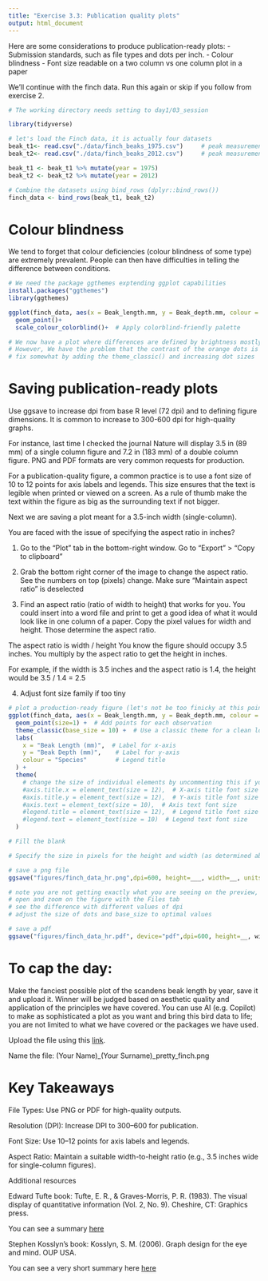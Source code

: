 ```yaml
---
title: "Exercise 3.3: Publication quality plots"
output: html_document
---
```


Here are some considerations to produce publication-ready plots: 
- Submission standards, such as file types and dots per inch.
- Colour blindness
- Font size readable on a two column vs one column plot in a paper

We'll continue with the finch data. Run this again or skip if you follow from exercise 2.

```r
# The working directory needs setting to day1/03_session 

library(tidyverse) 

# let's load the Finch data, it is actually four datasets
beak_t1<- read.csv("./data/finch_beaks_1975.csv")     # peak measurements in1 1975 for scandens / fortis
beak_t2<- read.csv("./data/finch_beaks_2012.csv")     # peak measurements in1 2012 for scandens / fortis

beak_t1 <- beak_t1 %>% mutate(year = 1975)
beak_t2 <- beak_t2 %>% mutate(year = 2012)

# Combine the datasets using bind_rows (dplyr::bind_rows())
finch_data <- bind_rows(beak_t1, beak_t2)

```

# Colour blindness

We tend to forget that colour deficiencies (colour blindness of some type) are extremely prevalent. People can then have difficulties in telling the difference between conditions.

```r
# We need the package ggthemes exptending ggplot capabilities
install.packages("ggthemes")
library(ggthemes)

ggplot(finch_data, aes(x = Beak_length.mm, y = Beak_depth.mm, colour = species)) + 
  geom_point()+
  scale_colour_colorblind()+  # Apply colorblind-friendly palette

# We now have a plot where differences are defined by brightness mostly, and color
# However, We have the problem that the contrast of the orange dots is not very good
# fix somewhat by adding the theme_classic() and increasing dot sizes

```

# Saving publication-ready plots

Use ggsave to increase dpi from base R level (72 dpi) and to defining figure dimensions. It is common to increase to 300-600 dpi for high-quality graphs. 

For instance, last time I checked the journal Nature will display 3.5 in (89 mm) of a single column figure and 7.2 in (183 mm) of a double column figure. PNG and PDF formats are very common requests for production.

For a publication-quality figure, a common practice is to use a font size of 10 to 12 points for axis labels and legends. This size ensures that the text is legible when printed or viewed on a screen. As a rule of thumb make the text within the figure as big as the surrounding text if not bigger.

Next we are saving a plot meant for a 3.5-inch width (single-column).

You are faced with the issue of specifying the aspect ratio in inches? 

1. Go to the "Plot" tab in the bottom-right window. Go to "Export" > "Copy to clipboard"

2. Grab the bottom right corner of the image to change the aspect ratio. See the numbers on top (pixels) change. Make sure "Maintain aspect ratio" is deselected 

3. Find an aspect ratio (ratio of width to height) that works for you. You could insert into a word file and print to get a good idea of what it would look like in one column of a paper. Copy the pixel values for width and height. Those determine the aspect ratio.

The aspect ratio is width / height You know the figure should occupy 3.5 inches. You multiply by the aspect ratio to get the height in inches.

For example, if the width is 3.5 inches and the aspect ratio is 1.4, the height would be 3.5 / 1.4 = 2.5

4. Adjust font size family if too tiny

```r
# plot a production-ready figure (let's not be too finicky at this point)
ggplot(finch_data, aes(x = Beak_length.mm, y = Beak_depth.mm, colour = species)) + 
  geom_point(size=1) +  # Add points for each observation
  theme_classic(base_size = 10) +  # Use a classic theme for a clean look
  labs(
    x = "Beak Length (mm)",  # Label for x-axis
    y = "Beak Depth (mm)",    # Label for y-axis
    colour = "Species"        # Legend title
  ) +
  theme(
    # change the size of individual elements by uncommenting this if you want
    #axis.title.x = element_text(size = 12),  # X-axis title font size
    #axis.title.y = element_text(size = 12),  # Y-axis title font size
    #axis.text = element_text(size = 10),  # Axis text font size
    #legend.title = element_text(size = 12),  # Legend title font size
    #legend.text = element_text(size = 10)  # Legend text font size
  )

# Fill the blank

# Specify the size in pixels for the height and width (as determined above)

# save a png file
ggsave("figures/finch_data_hr.png",dpi=600, height=___, width=__, units="in")

# note you are not getting exactly what you are seeing on the preview, when it comes to dot size
# open and zoom on the figure with the Files tab
# see the difference with different values of dpi
# adjust the size of dots and base_size to optimal values

# save a pdf 
ggsave("figures/finch_data_hr.pdf", device="pdf",dpi=600, height=__, width, __)

```

# To cap the day: 

Make the fanciest possible plot of the scandens beak length by year, save it and upload it. Winner will be judged based on aesthetic quality and application of the principles we have covered. You can use AI (e.g. Copilot) to make as sophisticated a plot as you want and bring this bird data to life; you are not limited to what we have covered or the packages we have used.

Upload the file using this [link](https://forms.gle/NYreXR7rvZc2rJzH8). 

Name the file: (Your Name)_(Your Surname)_pretty_finch.png

# Key Takeaways

File Types: Use PNG or PDF for high-quality outputs.

Resolution (DPI): Increase DPI to 300–600 for publication.

Font Size: Use 10–12 points for axis labels and legends.

Aspect Ratio: Maintain a suitable width-to-height ratio (e.g., 3.5 inches wide for single-column figures).

Additional resources

Edward Tufte book: Tufte, E. R., & Graves-Morris, P. R. (1983). The visual display of quantitative information (Vol. 2, No. 9). Cheshire, CT: Graphics press.

You can see a summary [here](https://benjaminleroy.github.io/pages/blog/public/post/2018/05/16/review-of-tufte-s-the-visual-display-of-quantitative-information/)

Stephen Kosslyn's book: Kosslyn, S. M. (2006). Graph design for the eye and mind. OUP USA.

You can see a very short summary here [here](https://civilstat.com/2012/11/graph-design-for-the-eye-and-mind-stephen-kosslyn/)